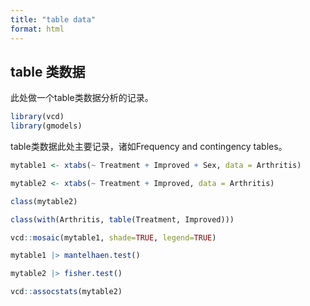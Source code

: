 ```yaml
---
title: "table data"
format: html
---
```


## table 类数据

此处做一个table类数据分析的记录。



```r
library(vcd)
library(gmodels)
```

table类数据此处主要记录，诸如Frequency and contingency tables。

```r
mytable1 <- xtabs(~ Treatment + Improved + Sex, data = Arthritis)

mytable2 <- xtabs(~ Treatment + Improved, data = Arthritis)
```



```r
class(mytable2)

class(with(Arthritis, table(Treatment, Improved)))
```



```r
vcd::mosaic(mytable1, shade=TRUE, legend=TRUE)
```


```r
mytable1 |> mantelhaen.test()
```


```r
mytable2 |> fisher.test()
```



```r
vcd::assocstats(mytable2)
```





